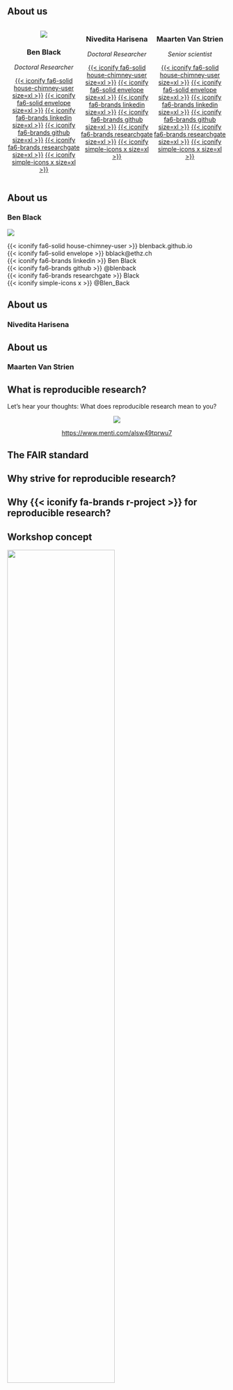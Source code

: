 ::: {.content-hidden when-format="revealjs"}
## About us
::: {.grid style="display: flex; text-align: center;"}
::: {.g-col-6}
![](https://github.com/blenback.png){.picture .lightbox}

### Ben Black
*Doctoral Researcher*

 [{{< iconify fa6-solid house-chimney-user size=xl >}}](https://blenback.github.io/){.iconify-icon}
 [{{< iconify fa6-solid envelope size=xl >}}](mailto:bblack@ethz.ch){.iconify-icon}
 [{{< iconify fa6-brands linkedin size=xl >}}](https://www.linkedin.com/in/ben-black-9889a1150/){.iconify-icon}
 [{{< iconify fa6-brands github size=xl >}}](https://github.com/blenback/){.iconify-icon}
 [{{< iconify fa6-brands researchgate size=xl >}}](https://www.researchgate.net/profile/Benjamin-Black-5/){.iconify-icon}
 [{{< iconify simple-icons x size=xl >}}](https://twitter.com/Blen_Back/){.iconify-icon}
:::
  
::: {.g-col-6}
### Nivedita Harisena
*Doctoral Researcher*

 [{{< iconify fa6-solid house-chimney-user size=xl >}}](https://blenback.github.io/){.iconify-icon}
 [{{< iconify fa6-solid envelope size=xl >}}](mailto:bblack@ethz.ch){.iconify-icon}
 [{{< iconify fa6-brands linkedin size=xl >}}](https://www.linkedin.com/in/ben-black-9889a1150/){.iconify-icon}
 [{{< iconify fa6-brands github size=xl >}}](https://github.com/blenback/){.iconify-icon}
 [{{< iconify fa6-brands researchgate size=xl >}}](https://www.researchgate.net/profile/Benjamin-Black-5/){.iconify-icon}
 [{{< iconify simple-icons x size=xl >}}](https://twitter.com/Blen_Back/){.iconify-icon}

:::

::: {.g-col-6}
### Maarten Van Strien
*Senior scientist*

 [{{< iconify fa6-solid house-chimney-user size=xl >}}](https://blenback.github.io/){.iconify-icon}
 [{{< iconify fa6-solid envelope size=xl >}}](mailto:bblack@ethz.ch){.iconify-icon}
 [{{< iconify fa6-brands linkedin size=xl >}}](https://www.linkedin.com/in/ben-black-9889a1150/){.iconify-icon}
 [{{< iconify fa6-brands github size=xl >}}](https://github.com/blenback/){.iconify-icon}
 [{{< iconify fa6-brands researchgate size=xl >}}](https://www.researchgate.net/profile/Benjamin-Black-5/){.iconify-icon}
 [{{< iconify simple-icons x size=xl >}}](https://twitter.com/Blen_Back/){.iconify-icon}
:::
  
:::

:::


::: {.content-visible when-format="revealjs"}
## About us

### Ben Black

::: {layout="[0.38, -0.02, 0.60]" layout-valign="center"}
![](https://github.com/blenback.png){.picture .lightbox}

 [{{< iconify fa6-solid house-chimney-user >}} blenback.github.io](https://blenback.github.io/){style="text-decoration: none;"}<br>
 [{{< iconify fa6-solid envelope >}} bblack@ethz.ch](mailto:bblack@ethz.ch){style="text-decoration: none;"}<br>
 [{{< iconify fa6-brands linkedin >}} Ben Black](https://www.linkedin.com/in/ben-black-9889a1150/){style="text-decoration: none;"}<br>
 [{{< iconify fa6-brands github >}} \@blenback](https://github.com/blenback/){style="text-decoration: none;"}<br>
 [{{< iconify fa6-brands researchgate >}} \Benjamin Black](https://www.researchgate.net/profile/Benjamin-Black-5/){style="text-decoration: none;"}<br>
 [{{< iconify simple-icons x >}} \@Blen_Back](https://twitter.com/Blen_Back/){style="text-decoration: none;"}<br>
:::


## About us

### Nivedita Harisena


## About us

### Maarten Van Strien

:::

::: {.content-visible when-format="revealjs"}
## What is reproducible research? 

Let's hear your thoughts:
What does reproducible research mean to you?

::: {.img style="text-align:center;"}
![](assets\images\what_is_reproducible_qr_code.png){fig-align="center"}

[https://www.menti.com/alsw49tprwu7](https://www.menti.com/alsw49tprwu7)
:::



## {background-iframe="https://www.mentimeter.com/app/presentation/alqogxibwu94raf69893wn32c8it8mcy/embed"}

:::


## The FAIR standard

## Why strive for reproducible research?

<!-- Use Mentimeter to take suggestions-->

## Why {{< iconify fa-brands r-project >}} for reproducible research?

::: {.content-visible when-format="revealjs"}
## Workshop concept

![](assets/images/graphical_abstract_dark.png){width=70% }
:::


